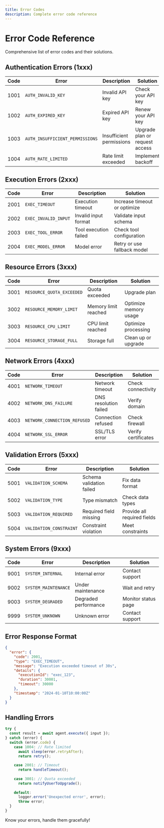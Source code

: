 ```yaml
---
title: Error Codes
description: Complete error code reference
---
```


# Error Code Reference

Comprehensive list of error codes and their solutions.

## Authentication Errors (1xxx)

| Code | Error | Description | Solution |
|------|-------|-------------|----------|
| 1001 | `AUTH_INVALID_KEY` | Invalid API key | Check your API key |
| 1002 | `AUTH_EXPIRED_KEY` | Expired API key | Renew your API key |
| 1003 | `AUTH_INSUFFICIENT_PERMISSIONS` | Insufficient permissions | Upgrade plan or request access |
| 1004 | `AUTH_RATE_LIMITED` | Rate limit exceeded | Implement backoff |

## Execution Errors (2xxx)

| Code | Error | Description | Solution |
|------|-------|-------------|----------|
| 2001 | `EXEC_TIMEOUT` | Execution timeout | Increase timeout or optimize |
| 2002 | `EXEC_INVALID_INPUT` | Invalid input format | Validate input schema |
| 2003 | `EXEC_TOOL_ERROR` | Tool execution failed | Check tool configuration |
| 2004 | `EXEC_MODEL_ERROR` | Model error | Retry or use fallback model |

## Resource Errors (3xxx)

| Code | Error | Description | Solution |
|------|-------|-------------|----------|
| 3001 | `RESOURCE_QUOTA_EXCEEDED` | Quota exceeded | Upgrade plan |
| 3002 | `RESOURCE_MEMORY_LIMIT` | Memory limit reached | Optimize memory usage |
| 3003 | `RESOURCE_CPU_LIMIT` | CPU limit reached | Optimize processing |
| 3004 | `RESOURCE_STORAGE_FULL` | Storage full | Clean up or upgrade |

## Network Errors (4xxx)

| Code | Error | Description | Solution |
|------|-------|-------------|----------|
| 4001 | `NETWORK_TIMEOUT` | Network timeout | Check connectivity |
| 4002 | `NETWORK_DNS_FAILURE` | DNS resolution failed | Verify domain |
| 4003 | `NETWORK_CONNECTION_REFUSED` | Connection refused | Check firewall |
| 4004 | `NETWORK_SSL_ERROR` | SSL/TLS error | Verify certificates |

## Validation Errors (5xxx)

| Code | Error | Description | Solution |
|------|-------|-------------|----------|
| 5001 | `VALIDATION_SCHEMA` | Schema validation failed | Fix data format |
| 5002 | `VALIDATION_TYPE` | Type mismatch | Check data types |
| 5003 | `VALIDATION_REQUIRED` | Required field missing | Provide all required fields |
| 5004 | `VALIDATION_CONSTRAINT` | Constraint violation | Meet constraints |

## System Errors (9xxx)

| Code | Error | Description | Solution |
|------|-------|-------------|----------|
| 9001 | `SYSTEM_INTERNAL` | Internal error | Contact support |
| 9002 | `SYSTEM_MAINTENANCE` | Under maintenance | Wait and retry |
| 9003 | `SYSTEM_DEGRADED` | Degraded performance | Monitor status page |
| 9999 | `SYSTEM_UNKNOWN` | Unknown error | Contact support |

## Error Response Format

```json
{
  "error": {
    "code": 2001,
    "type": "EXEC_TIMEOUT",
    "message": "Execution exceeded timeout of 30s",
    "details": {
      "executionId": "exec_123",
      "duration": 30001,
      "timeout": 30000
    },
    "timestamp": "2024-01-10T10:00:00Z"
  }
}
```

## Handling Errors

```typescript
try {
  const result = await agent.execute({ input });
} catch (error) {
  switch (error.code) {
    case 1004: // Rate limited
      await sleep(error.retryAfter);
      return retry();
      
    case 2001: // Timeout
      return handleTimeout();
      
    case 3001: // Quota exceeded
      return notifyUserToUpgrade();
      
    default:
      logger.error('Unexpected error', error);
      throw error;
  }
}
```

Know your errors, handle them gracefully!